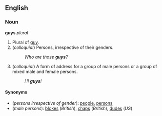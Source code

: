 ==English==
===Noun===
'''guys''' ''plural''

#Plural of [[guy]].
# (''colloquial'') Persons, irrespective of their genders.
#:''Who are those '''guys'''?''
# (''colloquial'') A form of address for a group of male persons or a group of mixed male and female persons.
#:''Hi '''guys'''!''

====Synonyms====
*(''persons irrespective of gender''): [[people]], [[person]]s
*(''male persons''): [[bloke]]s (''British''), [[chap]]s (''British''), [[dude]]s (''US'')